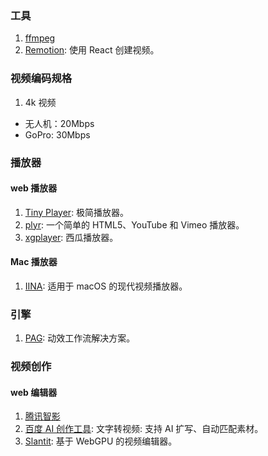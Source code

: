 ### 工具

1. [ffmpeg](./video/ffmpeg.mdx)
2. [Remotion](https://www.remotion.dev/): 使用 React 创建视频。<Badge github="https://github.com/remotion-dev/remotion" npm="remotion" />

### 视频编码规格

1. 4k 视频

- 无人机：20Mbps
- GoPro: 30Mbps

### 播放器

#### web 播放器

1. [Tiny Player](https://tiny-player.vercel.app/): 极简播放器。<Badge github="https://github.com/wangrongding/tiny-player" />
2. [plyr](https://plyr.io/): 一个简单的 HTML5、YouTube 和 Vimeo 播放器。<Badge github="https://github.com/sampotts/plyr" npm="plyr" />
3. [xgplayer](https://h5player.bytedance.com/): 西瓜播放器。<Badge github="https://github.com/bytedance/xgplayer" npm="xgplayer" />

#### Mac 播放器

1. [IINA](https://iina.io/): 适用于 macOS 的现代视频播放器。<Badge github="https://github.com/iina/iina" />

### 引擎

1. [PAG](https://pag.art/): 动效工作流解决方案。<Badge github="https://github.com/Tencent/libpag" />

### 视频创作

#### web 编辑器

1. [腾讯智影](https://zenvideo.qq.com/)
2. [百度 AI 创作工具](https://aigc.baidu.com/make): 文字转视频: 支持 AI 扩写、自动匹配素材。
3. [Slantit](https://slantit.app/): 基于 WebGPU 的视频编辑器。
